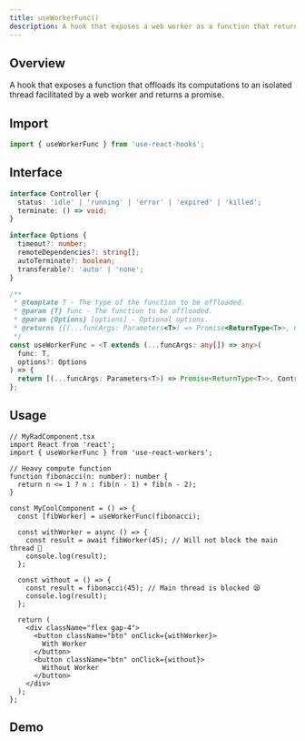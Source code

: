 ```yaml
---
title: useWorkerFunc()
description: A hook that exposes a web worker as a function that returns a promise
---
```



## Overview

A hook that exposes a function that offloads its computations to an isolated thread facilitated by a web worker and returns a promise.

## Import

```ts
import { useWorkerFunc } from 'use-react-hooks';
```

## Interface

```ts
interface Controller {
  status: 'idle' | 'running' | 'error' | 'expired' | 'killed';
  terminate: () => void;
}

interface Options {
  timeout?: number;
  remoteDependencies?: string[];
  autoTerminate?: boolean;
  transferable?: 'auto' | 'none';
}

/**
 * @template T - The type of the function to be offloaded.
 * @param {T} func - The function to be offloaded.
 * @param {Options} [options] - Optional options.
 * @returns {[(...funcArgs: Parameters<T>) => Promise<ReturnType<T>>, Controller]} - An array containing the offloaded function and a Controller object.
 */
const useWorkerFunc = <T extends (...funcArgs: any[]) => any>(
  func: T,
  options?: Options
) => {
  return [(...funcArgs: Parameters<T>) => Promise<ReturnType<T>>, Controller];
};
```

## Usage

```tsx
// MyRadComponent.tsx
import React from 'react';
import { useWorkerFunc } from 'use-react-workers';

// Heavy compute function
function fibonacci(n: number): number {
  return n <= 1 ? n : fib(n - 1) + fib(n - 2);
}

const MyCoolComponent = () => {
  const [fibWorker] = useWorkerFunc(fibonacci);

  const withWorker = async () => {
    const result = await fibWorker(45); // Will not block the main thread 🥳
    console.log(result);
  };

  const without = () => {
    const result = fibonacci(45); // Main thread is blocked 😪
    console.log(result);
  };

  return (
    <div className="flex gap-4">
      <button className="btn" onClick={withWorker}>
        With Worker
      </button>
      <button className="btn" onClick={without}>
        Without Worker
      </button>
    </div>
  );
};
```

## Demo

<UseWorkerFunc client:only="react" />
